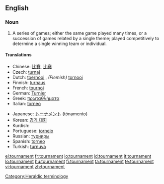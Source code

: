 ==English==
{{wikipedia}}

===Noun===
{{en-noun}}

# A series of games; either the same game played many times, or a succession of games related by a single theme; played competitively to determine a single winning team or individual.

====Translations====
{{trans-top|series of games}}
* Chinese: [[比賽]], [[比赛]]
* Czech: [[turnaj]] {{m}}
* Dutch: [[toernooi]] {{n}}, ''(Flemish)'' [[tornooi]] {{n}}
* Finnish: [[turnaus]]
* French: [[tournoi]] {{m}}
* German: [[Turnier]] {{n}}
* Greek: [[πρωταθλήματα]]<!-- plural? -->
* Italian: [[torneo]] {{m}}
{{trans-mid}}
* Japanese: [[トーナメント]] (tōnamento)
* Korean: [[경기 대회]]
* Kurdish: {{KUchar|[[ده‌وری]]}}
* Portuguese: [[torneio]]
* Russian: [[турниры]]<!-- plural? -->
* Spanish: [[torneo]] {{m}}
* Turkish: [[turnuva]]
{{trans-bottom}}

[[Category:Heraldic terminology]]

[[el:tournament]]
[[fr:tournament]]
[[io:tournament]]
[[id:tournament]]
[[it:tournament]]
[[lo:tournament]]
[[hu:tournament]]
[[fi:tournament]]
[[ta:tournament]]
[[te:tournament]]
[[vi:tournament]]
[[zh:tournament]]